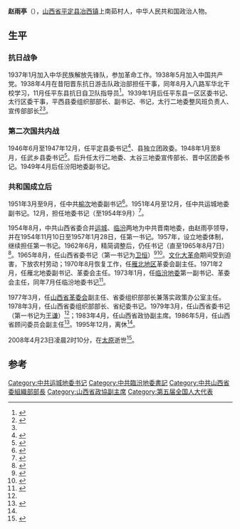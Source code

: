 {{Infobox_officeholder
| name = 赵雨亭
| image name = 
| width = 150px
| now = 中共山西省顾问委员会副主任
| period =
| Sex = 男 
| party = {{CPC}}
| Native place =[[山西省|山西省]][[平定县|平定县]]
| date of birth = 1917年1月31日
| date of death = {{death date and age|2008|4|23|1917|1|31}}
| place of birth ={{CHN}}[[山西省|山西省]][[平定县|平定县]]
| place of death = {{CHN}}[[山西省|山西省]][[太原市|太原市]]
| educate =
| past = 
}}
'''赵雨亭'''（{{bd|1917年|1月31日|2008年|4月23日}}），[[山西省|山西省]][[平定县|平定县]][[冶西镇|冶西镇]]上南茹村人，中华人民共和国政治人物。

== 生平 ==
=== 抗日战争 ===
1937年1月加入中华民族解放先锋队，参加革命工作。1938年5月加入中国共产党。1938年4月在昔阳晋东抗日游击队政治部担任干事，同年8月入八路军华北干校学习，11月任平东县抗日自卫队指导员<ref>{{cite book|author1=阳泉日报主编|title=阳泉日报优秀副刊作品选|date=2008年7月|publisher=北京：中国社会出版社|isbn=978-7-5087-2021-0|pages=439|accessdate=2015-07-11}}</ref>。1939年1月后任平东县一区区委书记、太行区委干事，平西县委组织部部长、副书记、书记，太行二地委整风班负责人、宣传部部长<ref>{{cite book|author1=中国人民政治协商会议平定县委员会文史资料委员会|title=平定文史资料 第11辑 纪念抗日战争胜利五十周年|date=1995年8月|pages=369|accessdate=2015-07-11}}</ref><ref name=a />。

=== 第二次国共内战 ===
1946年6月至1947年12月，任平定县委书记<ref>{{cite book|author1=平定县志编纂委员会编|title=平定县志|date=1992年12月|publisher=北京：社会科学文献出版社|isbn=7-80050-352-6|pages=345|accessdate=2015-07-11}}</ref>、县独立团政委。1948年1月至8月，任武乡县委书记<ref>{{cite book|author1=长治市老区建设促进会编|publisher=太原：山西人民出版社|title=长治革命老区|date=2007年12月|isbn=978-7-203-05997-4|pages=66-67|accessdate=2015-07-11}}</ref>。后升任太行二地委、太谷三地委宣传部长、晋中区团委书记。1949年4月后任汾阳地委副书记。


=== 共和国成立后 ===
1951年3月至9月，任中共[[榆次|榆次]]地委副书记<ref>{{cite book|author1=晋中地区地方志编纂委员会办公室|title=晋中地区志|date=1993年7月|publisher=太原：山西人民出版社|isbn=7-203-02721-X|pages=484|accessdate=2015-07-11}}</ref>。1951年4月至12月，任中共运城地委副书记。12月，担任地委书记（至1954年9月）<ref>{{cite book|author1=中共山西省运城地委组织部|title=中国共产党山西省运城地区组织史资料 1926.春-1987.10|date=1992年6月|publisher=太原：山西人民出版社|isbn=7-203-02573-X|pages=356|accessdate=2015-07-11}}</ref>。

1954年8月，中共山西省委合并[[运城|运城]]、[[临汾|临汾]]两地为中共晋南地委，由赵雨亭领导，并在1954年11月10日至1957年1月28日，任第一书记。1957年，设立地委体制，继续担任第一书记。1962年6月，精简调整后，仍任书记（直至1965年8月7日）<ref>{{cite book|author1=太原：山西人民出版社|title=中国共产党山西省临汾地区组织史资料 1924-1987|date=1993年5月|publisher=中共山西省临汾地委组织部编|isbn=7-203-02644-2|pages=596-598|accessdate=2015-07-11}}</ref>。1965年8月，任山西省委书记（第一书记为[[卫恒|卫恒]]）<ref name=abc>{{cite book|author1=寿孝鹤等主编|title=中国省市自治区资料手册|date=1990年2月|publisher=北京：社会科学文献出版社|isbn=7-80050-140-X|pages=181-182|accessdate=2015-07-11}}</ref><ref>{{cite book|author1=梁志祥，侯文正总纂；刘纬毅主编；山西省史志研究院编|title=山西通志 第49卷 大事记|date=1999年10月|publisher=北京：中华书局|isbn=7-101-02069-0|pages=462|accessdate=2015-07-11}}</ref>。[[文化大革命|文化大革命]]期间受到迫害，下放农村劳动；1970年8月恢复工作，任[[雁北地区|雁北地区]]革委会副主任。1971年2月，任雁北地委副书记、革委会主任。1973年1月，任[[临汾地委|临汾地委]]第一副书记、革委会主任，同年7月任临汾地委书记<ref name=a>{{cite book|author1=山西省人民政协研究所编|title=山西政协年鉴 1992|date=1992年11月|publisher=太原：山西人民出版社|isbn=7-203-02393-4|pages=590|accessdate=2015-07-11}}</ref>。

1977年3月，任[[山西省革委会|山西省革委会]]副主任、省委组织部部长兼落实政策办公室主任。1978年3月，任山西省委组织部部长、省纪委书记。1979年3月，任山西省委书记（第一书记为[[王谦|王谦]]）<ref name=abc />；1983年4月，任山西省政协副主席。1986年5月，任山西省顾问委员会副主任<ref>{{cite book|author1=山西省史志研究院编|title=山西通志 第33卷 政务志 政治协商会议篇|date=, 1998.11|publisher=北京：中华书局|isbn=7-101-01952-8|pages=276|accessdate=2015-07-11}}</ref>。1995年12月，离休<ref name=a />。

2008年4月23日凌晨2时10分，在[[太原|太原]]逝世<ref>{{cite book|author1=乔志青|title=程途走笔|date=2008年8月|publisher=太原：山西人民出版社|isbn=978-7-203-06163-2|pages=281|accessdate=2015-07-11}}</ref>。

==参考==
{{reflist}}

{{start box}}
{{s-gov|prc}}
{{s-before|[[张广有|张广有]]}}
{{s-title|[[雁北地区|雁北地区]]革命委员会主任|1972年4月 - 1972年12月}}
{{s-after|[[薛凤霄|薛凤霄]]}}
{{s-before|[[李广耀|李广耀]]}}
{{s-title|[[临汾地区|临汾地区]]革命委员会主任|1973年4月 - 1975年4月}}
{{s-after|[[董启明|董启明]]}}
{{end box}}
[[Category:中共运城地委书记|Category:中共运城地委书记]]
[[Category:中共臨汾地委書記|Category:中共臨汾地委書記]]
[[Category:中共山西省委組織部部長|Category:中共山西省委組織部部長]]
[[Category:山西省政協副主席|Category:山西省政協副主席]]
[[Category:第五届全国人大代表|Category:第五届全国人大代表]]